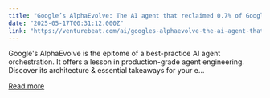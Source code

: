 ```yaml
---
title: "Google’s AlphaEvolve: The AI agent that reclaimed 0.7% of Google’s compute – and how to copy it"
date: "2025-05-17T00:31:12.000Z"
link: "https://venturebeat.com/ai/googles-alphaevolve-the-ai-agent-that-reclaimed-0-7-of-googles-compute-and-how-to-copy-it/"
---
```


Google's AlphaEvolve is the epitome of a best-practice AI agent orchestration. It offers a lesson in production-grade agent engineering. Discover its architecture &#038; essential takeaways for your e...

[Read more](https://venturebeat.com/ai/googles-alphaevolve-the-ai-agent-that-reclaimed-0-7-of-googles-compute-and-how-to-copy-it/)
